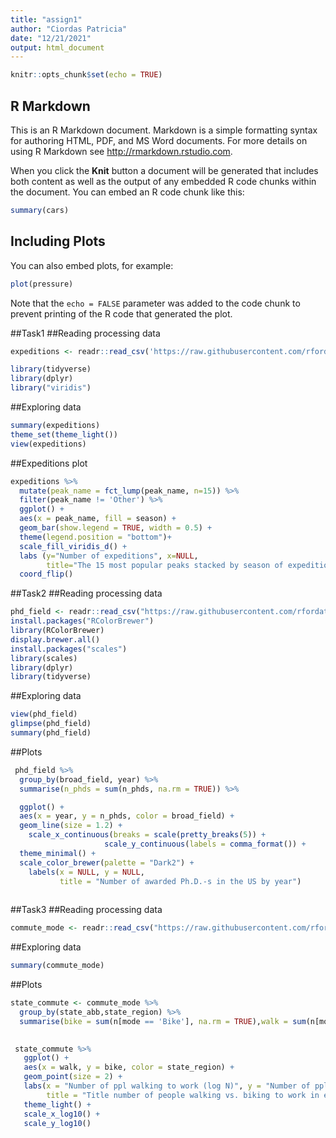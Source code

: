 ---
title: "assign1"
author: "Ciordas Patricia"
date: "12/21/2021"
output: html_document
---

```{r setup, include=FALSE}
knitr::opts_chunk$set(echo = TRUE)
```

## R Markdown

This is an R Markdown document. Markdown is a simple formatting syntax for authoring HTML, PDF, and MS Word documents. For more details on using R Markdown see <http://rmarkdown.rstudio.com>.

When you click the **Knit** button a document will be generated that includes both content as well as the output of any embedded R code chunks within the document. You can embed an R code chunk like this:

```{r cars}
summary(cars)
```

## Including Plots

You can also embed plots, for example:

```{r pressure, echo=FALSE}
plot(pressure)
```

Note that the `echo = FALSE` parameter was added to the code chunk to prevent printing of the R code that generated the plot.

##Task1
##Reading processing data
```{r}
expeditions <- readr::read_csv('https://raw.githubusercontent.com/rfordatascience/tidytuesday/master/data/2020/2020-09-22/expeditions.csv')

library(tidyverse)
library(dplyr)
library("viridis")
```

##Exploring data
```{r}
summary(expeditions)
theme_set(theme_light())
view(expeditions)
```

##Expeditions plot
```{r}
expeditions %>%
  mutate(peak_name = fct_lump(peak_name, n=15)) %>%
  filter(peak_name != 'Other') %>%
  ggplot() +
  aes(x = peak_name, fill = season) +
  geom_bar(show.legend = TRUE, width = 0.5) +
  theme(legend.position = "bottom")+
  scale_fill_viridis_d() +
  labs (y="Number of expeditions", x=NULL, 
        title="The 15 most popular peaks stacked by season of expedition") +
  coord_flip()
```

##Task2
##Reading processing data
```{r}
phd_field <- readr::read_csv("https://raw.githubusercontent.com/rfordatascience/tidytuesday/master/data/2019/2019-02-19/phd_by_field.csv")
install.packages("RColorBrewer")
library(RColorBrewer)
display.brewer.all()
install.packages("scales")
library(scales)
library(dplyr)
library(tidyverse)
```

##Exploring data
```{r}
view(phd_field)
glimpse(phd_field)
summary(phd_field)


```

##Plots
```{r}
 phd_field %>%
  group_by(broad_field, year) %>%
  summarise(n_phds = sum(n_phds, na.rm = TRUE)) %>%

  ggplot() +
  aes(x = year, y = n_phds, color = broad_field) + 
  geom_line(size = 1.2) +
    scale_x_continuous(breaks = scale(pretty_breaks(5)) +
                     scale_y_continuous(labels = comma_format()) +
  theme_minimal() +
  scale_color_brewer(palette = "Dark2") +
    labels(x = NULL, y = NULL, 
           title = "Number of awarded Ph.D.-s in the US by year")
  

```

##Task3
##Reading processing data
```{r}
commute_mode <- readr::read_csv("https://raw.githubusercontent.com/rfordatascience/tidytuesday/master/data/2019/2019-11-05/commute.csv")


```
##Exploring data
```{r}
summary(commute_mode)

```

##Plots
```{r}

state_commute <- commute_mode %>% 
  group_by(state_abb,state_region) %>% 
  summarise(bike = sum(n[mode == 'Bike'], na.rm = TRUE),walk = sum(n[mode == 'Walk'], na.rm = TRUE))

  
 state_commute %>%
   ggplot() +
   aes(x = walk, y = bike, color = state_region) +
   geom_point(size = 2) + 
   labs(x = "Number of ppl walking to work (log N)", y = "Number of ppl biking to work (log N)",
        title = "Title number of people walking vs. biking to work in each USA state", color = "State         region") +
   theme_light() +
   scale_x_log10() + 
   scale_y_log10()
   
   
  
```
